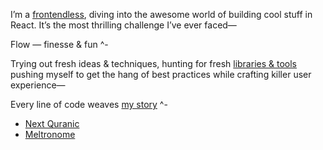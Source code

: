 
<FlipName />

I’m a [frontendless](/z/frontendless), diving into the awesome world of building cool stuff in React. It’s the most thrilling challenge I’ve ever faced—

Flow — finesse & fun ^-

Trying out fresh ideas & techniques, hunting for fresh [libraries & tools](/z/stack) pushing myself to get the hang of best practices while crafting killer user experience—

Every line of code weaves [my story](/z/story) ^-

- [Next Quranic](https://next-quranic.vercel.app)
- [Meltronome](https://meltronome.vercel.app)
